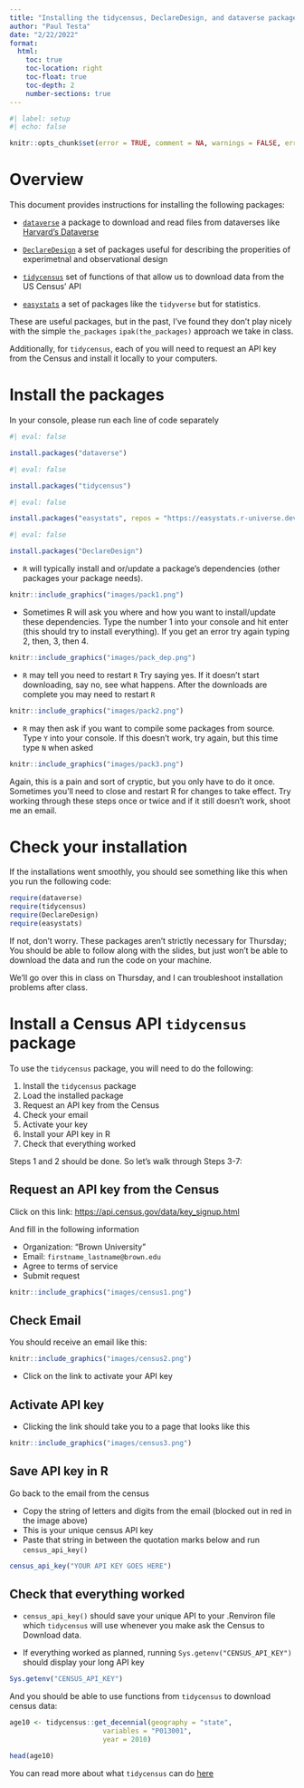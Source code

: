 ```yaml
---
title: "Installing the tidycensus, DeclareDesign, and dataverse packages"
author: "Paul Testa"
date: "2/22/2022"
format:
  html:
    toc: true
    toc-location: right
    toc-float: true
    toc-depth: 2
    number-sections: true
---
```


```r
#| label: setup
#| echo: false

knitr::opts_chunk$set(error = TRUE, comment = NA, warnings = FALSE, errors = FALSE, messages = FALSE, tidy = FALSE)

```

# Overview {-}

This document provides instructions for installing the following packages:

- [`dataverse`](https://cran.r-project.org/web/packages/dataverse/vignettes/A-introduction.html#:~:text=The%20dataverse%20package%20is%20the,into%20the%20reproducible%20research%20workflow.){target="_blank"} a package to download and read files from dataverses like [Harvard's Dataverse](https://dataverse.harvard.edu/)


- [`DeclareDesign`](https://declaredesign.org/){target="_blank"} a set of packages useful for describing the properities of experimetnal and observational design

- [`tidycensus`](https://walker-data.com/tidycensus/index.html){target="_blank"} set of functions of that allow us to download data from the US Census' API

- [`easystats`](https://easystats.github.io/easystats/){target="_blank"} a set of packages like the `tidyverse` but for statistics.


These are useful packages, but in the past, I've found they don't play nicely with the simple `the_packages` `ipak(the_packages)` approach we take in class. 

Additionally, for `tidycensus`, each of you will need to [request an API key from the Census]{.blue} and [install it locally]{.blue} to your computers.


# Install the packages

In your console, please run each line of code separately

```r
#| eval: false

install.packages("dataverse")
```

```r
#| eval: false

install.packages("tidycensus")
```

```r
#| eval: false

install.packages("easystats", repos = "https://easystats.r-universe.dev")
```

```r
#| eval: false

install.packages("DeclareDesign")
```


- `R` will typically install and or/update a package's dependencies (other packages your package needs). 

```r
knitr::include_graphics("images/pack1.png")
```


-  Sometimes R will ask you where and how you want to install/update these dependencies. Type the number 1 into your console and hit enter (this should try to install everything). If you get an error try again typing 2, then, 3, then 4. 


```r
knitr::include_graphics("images/pack_dep.png")
```



- `R` may tell you need to restart `R` Try saying yes. If it doesn't start downloading, say no, see what happens. After the downloads are complete you may need to restart `R`

```r
knitr::include_graphics("images/pack2.png")
```


- `R` may then ask if you want to compile some packages from source. Type `Y` into your console. If this doesn't work, try again, but this time type `N` when asked

```r
knitr::include_graphics("images/pack3.png")
```

Again, this is a pain and sort of cryptic, but you only have to do it once. Sometimes you'll need to close and restart R for changes to take effect. Try working through these steps once or twice and if it still doesn't work, shoot me an email.

# Check your installation

If the installations went smoothly, you should see something like this when you run the following code:

```r
require(dataverse)
require(tidycensus)
require(DeclareDesign)
require(easystats)
```


If not, don't worry. These packages aren't strictly necessary for Thursday; You should be able to follow along with the slides, but just won't be able to download the data and run the code on your machine. 

We'll go over this in class on Thursday, and I can troubleshoot installation problems after class. 



# Install a Census API `tidycensus` package

To use the `tidycensus` package, you will need to do the following:

1. Install the `tidycensus` package
2. Load the installed package
3. Request an API key from the Census
4. Check your email
5. Activate your key
6. Install your API key in R
7. Check that everything worked

Steps 1 and 2 should be done. So let's walk through Steps 3-7:


## Request an API key from the Census

Click on this link: [https://api.census.gov/data/key_signup.html](https://api.census.gov/data/key_signup.html){target="_blank"}

And fill in the following information

- Organization: "Brown University"
- Email: `firstname_lastname@brown.edu`
- Agree to terms of service
- Submit request

```r

knitr::include_graphics("images/census1.png")
```

## Check Email

You should receive an email like this:

```r
knitr::include_graphics("images/census2.png")
```

- Click on the link to activate your API key

## Activate API key

- Clicking the link should take you to a page that looks like this

```r
knitr::include_graphics("images/census3.png")
```


## Save API key in R

Go back to the email from the census

- Copy the string of letters and digits from the email (blocked out in red in the image above)
- This is your unique census API key
- Paste that string in between the quotation marks below and run `census_api_key()`

```r
census_api_key("YOUR API KEY GOES HERE")
```

## Check that everything worked

- `census_api_key()` should save your unique API to your .Renviron file which `tidycensus` will use whenever you make ask the Census to Download data.

- If everything worked as planned, running `Sys.getenv("CENSUS_API_KEY")` should display your long API key

```r
Sys.getenv("CENSUS_API_KEY")

```

And you should be able to use functions from `tidycensus` to download census data:

```r
age10 <- tidycensus::get_decennial(geography = "state", 
                       variables = "P013001", 
                       year = 2010)

head(age10)
```

You can read more about what `tidycensus` can do [here](https://walker-data.com/tidycensus/articles/basic-usage.html){target="_blank"}


